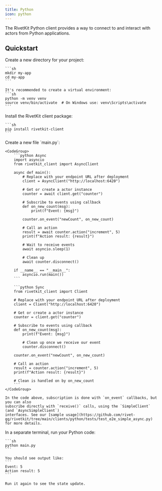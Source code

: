 ```yaml
---
title: Python
icon: python
---
```



The RivetKit Python client provides a way to connect to and interact with actors from Python applications.

<MvpWarning />

## Quickstart

<Steps>
  <Step title="Create a new Python project">
    Create a new directory for your project:
    
    ```sh
    mkdir my-app
    cd my-app
    ```

    It's recommended to create a virtual environment:
    ```sh
    python -m venv venv
    source venv/bin/activate  # On Windows use: venv\Scripts\activate
    ```
  </Step>

  <Step title="Add dependencies">
    Install the RivetKit client package:
    
    ```sh
    pip install rivetkit-client
    ```
  </Step>

  <StepDefineActor />

  <Step title="Create your client">
    Create a new file `main.py`:

    <CodeGroup>
        ```python Async
        import asyncio
        from rivetkit_client import AsyncClient

        async def main():
            # Replace with your endpoint URL after deployment
            client = AsyncClient("http://localhost:6420")
            
            # Get or create a actor instance
            counter = await client.get("counter")
            
            # Subscribe to events using callback
            def on_new_count(msg):
                print(f"Event: {msg}")
                
            counter.on_event("newCount", on_new_count)
            
            # Call an action
            result = await counter.action("increment", 5)
            print(f"Action result: {result}")
            
            # Wait to receive events
            await asyncio.sleep(1)
            
            # Clean up
            await counter.disconnect()

        if __name__ == "__main__":
            asyncio.run(main())
        ```

        ```python Sync
        from rivetkit_client import Client

        # Replace with your endpoint URL after deployment
        client = Client("http://localhost:6420")
        
        # Get or create a actor instance
        counter = client.get("counter")
        
        # Subscribe to events using callback
        def on_new_count(msg):
            print(f"Event: {msg}")
            
            # Clean up once we receive our event
            counter.disconnect()
        
        counter.on_event("newCount", on_new_count)
        
        # Call an action
        result = counter.action("increment", 5)
        print(f"Action result: {result}")

        # Clean is handled on by on_new_count
        ```
    </CodeGroup>

    In the code above, subscription is done with `on_event` callbacks, but you can also
    subscribe directly with `receive()` calls, using the `SimpleClient` (and `AsyncSimpleClient`)
    interfaces. See our [sample usage](https://github.com/rivet-gg/rivetkit/tree/main/clients/python/tests/test_e2e_simple_async.py) for more details.
  </Step>

  <StepRunStudio />

  <Step title="Run your client">
    In a separate terminal, run your Python code:
    
    ```sh
    python main.py
    ```
    
    You should see output like:
    ```
    Event: 5
    Action result: 5
    ```

    Run it again to see the state update.
  </Step>

  <StepDeploy />
</Steps>

<SetupNextSteps />
